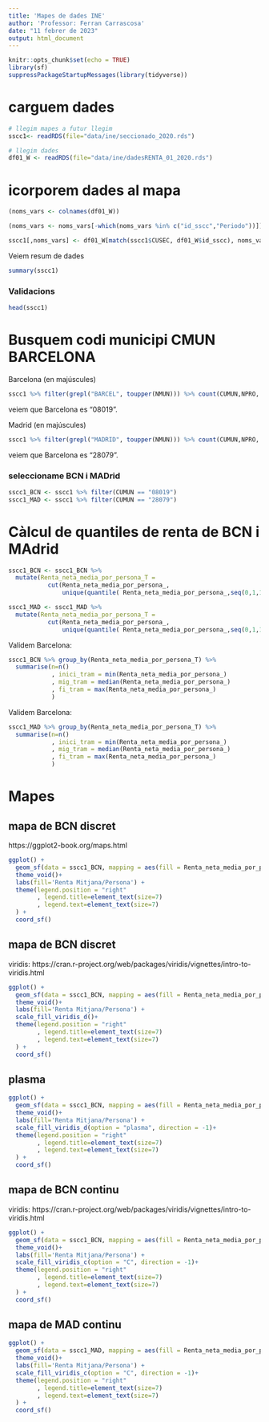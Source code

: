```yaml
---
title: 'Mapes de dades INE'
author: 'Professor: Ferran Carrascosa'
date: "11 febrer de 2023"
output: html_document
---
```

  
```r
knitr::opts_chunk$set(echo = TRUE)
library(sf)
suppressPackageStartupMessages(library(tidyverse))
```



# carguem dades

```r
# llegim mapes a futur llegim
sscc1<- readRDS(file="data/ine/seccionado_2020.rds")

# llegim dades
df01_W <- readRDS(file="data/ine/dadesRENTA_01_2020.rds")


```


# icorporem dades al mapa

```r
(noms_vars <- colnames(df01_W))

(noms_vars <- noms_vars[-which(noms_vars %in% c("id_sscc","Periodo"))])

sscc1[,noms_vars] <- df01_W[match(sscc1$CUSEC, df01_W$id_sscc), noms_vars]

```

Veiem resum de dades

```r
summary(sscc1)
```


### Validacions

```r
head(sscc1)

```


# Busquem codi municipi CMUN BARCELONA

Barcelona  (en majúscules)

```r
sscc1 %>% filter(grepl("BARCEL", toupper(NMUN))) %>% count(CUMUN,NPRO, NMUN)
```

veiem que Barcelona es "08019".

Madrid  (en majúscules)

```r
sscc1 %>% filter(grepl("MADRID", toupper(NMUN))) %>% count(CUMUN,NPRO, NMUN)
```

veiem que Barcelona es "28079".

### seleccioname BCN i MADrid

```r
sscc1_BCN <- sscc1 %>% filter(CUMUN == "08019")
sscc1_MAD <- sscc1 %>% filter(CUMUN == "28079")

```


# Càlcul de quantiles de renta de BCN i MAdrid

```r
sscc1_BCN <- sscc1_BCN %>% 
  mutate(Renta_neta_media_por_persona_T = 
           cut(Renta_neta_media_por_persona_, 
               unique(quantile( Renta_neta_media_por_persona_,seq(0,1,1/7), na.rm=TRUE)),include.lowest=TRUE))

sscc1_MAD <- sscc1_MAD %>% 
  mutate(Renta_neta_media_por_persona_T = 
           cut(Renta_neta_media_por_persona_, 
               unique(quantile( Renta_neta_media_por_persona_,seq(0,1,1/7), na.rm=TRUE)),include.lowest=TRUE))

```


Validem Barcelona:

```r

sscc1_BCN %>% group_by(Renta_neta_media_por_persona_T) %>% 
  summarise(n=n()
            , inici_tram = min(Renta_neta_media_por_persona_)
            , mig_tram = median(Renta_neta_media_por_persona_)
            , fi_tram = max(Renta_neta_media_por_persona_)
            )

```
Validem Barcelona:

```r

sscc1_MAD %>% group_by(Renta_neta_media_por_persona_T) %>% 
  summarise(n=n()
            , inici_tram = min(Renta_neta_media_por_persona_)
            , mig_tram = median(Renta_neta_media_por_persona_)
            , fi_tram = max(Renta_neta_media_por_persona_)
            )

```

# Mapes


## mapa de BCN discret

https://ggplot2-book.org/maps.html

```r
ggplot() + 
  geom_sf(data = sscc1_BCN, mapping = aes(fill = Renta_neta_media_por_persona_T), show.legend = TRUE) +
  theme_void()+
  labs(fill='Renta Mitjana/Persona') +
  theme(legend.position = "right"
        , legend.title=element_text(size=7)
        , legend.text=element_text(size=7)
  ) +
  coord_sf()

```


## mapa de BCN discret

viridis: https://cran.r-project.org/web/packages/viridis/vignettes/intro-to-viridis.html


```r
ggplot() + 
  geom_sf(data = sscc1_BCN, mapping = aes(fill = Renta_neta_media_por_persona_T), show.legend = TRUE) +
  theme_void()+
  labs(fill='Renta Mitjana/Persona') +
  scale_fill_viridis_d()+
  theme(legend.position = "right"
        , legend.title=element_text(size=7)
        , legend.text=element_text(size=7)
  ) +
  coord_sf()

```


## plasma

```r

ggplot() + 
  geom_sf(data = sscc1_BCN, mapping = aes(fill = Renta_neta_media_por_persona_T), show.legend = TRUE) +
  theme_void()+
  labs(fill='Renta Mitjana/Persona') +
  scale_fill_viridis_d(option = "plasma", direction = -1)+
  theme(legend.position = "right"
        , legend.title=element_text(size=7)
        , legend.text=element_text(size=7)
  ) +
  coord_sf()

```


## mapa de BCN continu

viridis: https://cran.r-project.org/web/packages/viridis/vignettes/intro-to-viridis.html

```r
ggplot() + 
  geom_sf(data = sscc1_BCN, mapping = aes(fill = Renta_neta_media_por_persona_), show.legend = TRUE) +
  theme_void()+
  labs(fill='Renta Mitjana/Persona') +
  scale_fill_viridis_c(option = "C", direction = -1)+
  theme(legend.position = "right"
        , legend.title=element_text(size=7)
        , legend.text=element_text(size=7)
  ) +
  coord_sf()

```


## mapa de MAD continu

```r
ggplot() + 
  geom_sf(data = sscc1_MAD, mapping = aes(fill = Renta_neta_media_por_persona_), show.legend = TRUE) +
  theme_void()+
  labs(fill='Renta Mitjana/Persona') +
  scale_fill_viridis_c(option = "C", direction = -1)+
  theme(legend.position = "right"
        , legend.title=element_text(size=7)
        , legend.text=element_text(size=7)
  ) +
  coord_sf()


```


